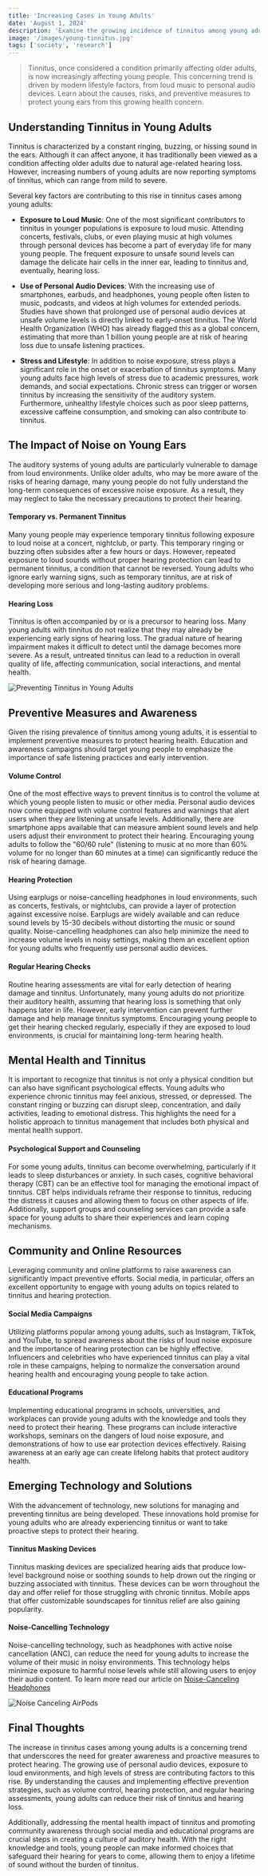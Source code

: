 ```yaml
---
title: 'Increasing Cases in Young Adults'
date: 'August 1, 2024'
description: 'Examine the growing incidence of tinnitus among young adults and the factors contributing to its increasing prevalence.'
image: '/images/young-tinnitus.jpg'
tags: ['society', 'research']
---
```


<Blockquote>
  Tinnitus, once considered a condition primarily affecting older adults, is now
  increasingly affecting young people. This concerning trend is driven by modern
  lifestyle factors, from loud music to personal audio devices. Learn about the
  causes, risks, and preventive measures to protect young ears from this growing
  health concern.
</Blockquote>

## **<Highlighter>Understanding Tinnitus in Young Adults</Highlighter>**

Tinnitus is characterized by a constant ringing, buzzing, or hissing sound in the ears. Although it can affect anyone, it has traditionally been viewed as a condition affecting older adults due to natural age-related hearing loss. However, increasing numbers of young adults are now reporting symptoms of tinnitus, which can range from mild to severe.

Several key factors are contributing to this rise in tinnitus cases among young adults:

- **Exposure to Loud Music**: One of the most significant contributors to tinnitus in younger populations is exposure to loud music. Attending concerts, festivals, clubs, or even playing music at high volumes through personal devices has become a part of everyday life for many young people. The frequent exposure to unsafe sound levels can damage the delicate hair cells in the inner ear, leading to tinnitus and, eventually, hearing loss.

- **Use of Personal Audio Devices**: With the increasing use of smartphones, earbuds, and headphones, young people often listen to music, podcasts, and videos at high volumes for extended periods. Studies have shown that prolonged use of personal audio devices at unsafe volume levels is directly linked to early-onset tinnitus. The World Health Organization (WHO) has already flagged this as a global concern, estimating that more than 1 billion young people are at risk of hearing loss due to unsafe listening practices.

- **Stress and Lifestyle**: In addition to noise exposure, stress plays a significant role in the onset or exacerbation of tinnitus symptoms. Many young adults face high levels of stress due to academic pressures, work demands, and social expectations. Chronic stress can trigger or worsen tinnitus by increasing the sensitivity of the auditory system. Furthermore, unhealthy lifestyle choices such as poor sleep patterns, excessive caffeine consumption, and smoking can also contribute to tinnitus.

<AdComponent />

## **<Highlighter>The Impact of Noise on Young Ears</Highlighter>**

The auditory systems of young adults are particularly vulnerable to damage from loud environments. Unlike older adults, who may be more aware of the risks of hearing damage, many young people do not fully understand the long-term consequences of excessive noise exposure. As a result, they may neglect to take the necessary precautions to protect their hearing.

#### Temporary vs. Permanent Tinnitus

Many young people may experience temporary tinnitus following exposure to loud noise at a concert, nightclub, or party. This temporary ringing or buzzing often subsides after a few hours or days. However, repeated exposure to loud sounds without proper hearing protection can lead to permanent tinnitus, a condition that cannot be reversed. Young adults who ignore early warning signs, such as temporary tinnitus, are at risk of developing more serious and long-lasting auditory problems.

#### Hearing Loss

Tinnitus is often accompanied by or is a precursor to hearing loss. Many young adults with tinnitus do not realize that they may already be experiencing early signs of hearing loss. The gradual nature of hearing impairment makes it difficult to detect until the damage becomes more severe. As a result, untreated tinnitus can lead to a reduction in overall quality of life, affecting communication, social interactions, and mental health.

<Image
  src="/images/young-tinnitus.jpg"
  alt="Preventing Tinnitus in Young Adults"
/>

## **<Highlighter>Preventive Measures and Awareness</Highlighter>**

Given the rising prevalence of tinnitus among young adults, it is essential to implement preventive measures to protect hearing health. Education and awareness campaigns should target young people to emphasize the importance of safe listening practices and early intervention.

#### Volume Control

One of the most effective ways to prevent tinnitus is to control the volume at which young people listen to music or other media. Personal audio devices now come equipped with volume control features and warnings that alert users when they are listening at unsafe levels. Additionally, there are smartphone apps available that can measure ambient sound levels and help users adjust their environment to protect their hearing. Encouraging young adults to follow the "60/60 rule" (listening to music at no more than 60% volume for no longer than 60 minutes at a time) can significantly reduce the risk of hearing damage.

#### Hearing Protection

Using earplugs or noise-cancelling headphones in loud environments, such as concerts, festivals, or nightclubs, can provide a layer of protection against excessive noise. Earplugs are widely available and can reduce sound levels by 15-30 decibels without distorting the music or sound quality. Noise-cancelling headphones can also help minimize the need to increase volume levels in noisy settings, making them an excellent option for young adults who frequently use personal audio devices.

#### Regular Hearing Checks

Routine hearing assessments are vital for early detection of hearing damage and tinnitus. Unfortunately, many young adults do not prioritize their auditory health, assuming that hearing loss is something that only happens later in life. However, early intervention can prevent further damage and help manage tinnitus symptoms. Encouraging young people to get their hearing checked regularly, especially if they are exposed to loud environments, is crucial for maintaining long-term hearing health.

<AdComponent />

## **<Highlighter>Mental Health and Tinnitus</Highlighter>**

It is important to recognize that tinnitus is not only a physical condition but can also have significant psychological effects. Young adults who experience chronic tinnitus may feel anxious, stressed, or depressed. The constant ringing or buzzing can disrupt sleep, concentration, and daily activities, leading to emotional distress. This highlights the need for a holistic approach to tinnitus management that includes both physical and mental health support.

#### Psychological Support and Counseling

For some young adults, tinnitus can become overwhelming, particularly if it leads to sleep disturbances or anxiety. In such cases, cognitive behavioral therapy (CBT) can be an effective tool for managing the emotional impact of tinnitus. CBT helps individuals reframe their response to tinnitus, reducing the distress it causes and allowing them to focus on other aspects of life. Additionally, support groups and counseling services can provide a safe space for young adults to share their experiences and learn coping mechanisms.

## **<Highlighter>Community and Online Resources</Highlighter>**

Leveraging community and online platforms to raise awareness can significantly impact preventive efforts. Social media, in particular, offers an excellent opportunity to engage with young adults on topics related to tinnitus and hearing protection.

#### Social Media Campaigns

Utilizing platforms popular among young adults, such as Instagram, TikTok, and YouTube, to spread awareness about the risks of loud noise exposure and the importance of hearing protection can be highly effective. Influencers and celebrities who have experienced tinnitus can play a vital role in these campaigns, helping to normalize the conversation around hearing health and encouraging young people to take action.

#### Educational Programs

Implementing educational programs in schools, universities, and workplaces can provide young adults with the knowledge and tools they need to protect their hearing. These programs can include interactive workshops, seminars on the dangers of loud noise exposure, and demonstrations of how to use ear protection devices effectively. Raising awareness at an early age can create lifelong habits that protect auditory health.

<AdComponent />

## **<Highlighter>Emerging Technology and Solutions</Highlighter>**

With the advancement of technology, new solutions for managing and preventing tinnitus are being developed. These innovations hold promise for young adults who are already experiencing tinnitus or want to take proactive steps to protect their hearing.

#### Tinnitus Masking Devices

Tinnitus masking devices are specialized hearing aids that produce low-level background noise or soothing sounds to help drown out the ringing or buzzing associated with tinnitus. These devices can be worn throughout the day and offer relief for those struggling with chronic tinnitus. Mobile apps that offer customizable soundscapes for tinnitus relief are also gaining popularity.

#### Noise-Cancelling Technology

Noise-cancelling technology, such as headphones with active noise cancellation (ANC), can reduce the need for young adults to increase the volume of their music in noisy environments. This technology helps minimize exposure to harmful noise levels while still allowing users to enjoy their audio content. To learn more read our article on [Noise-Canceling Headphones](/blog/noise-canceling-headphones-for-tinnitus)

<Image src="/images/airpods-2.jpg" alt="Noise Canceling AirPods" />

## **<Highlighter>Final Thoughts</Highlighter>**

The increase in tinnitus cases among young adults is a concerning trend that underscores the need for greater awareness and proactive measures to protect hearing. The growing use of personal audio devices, exposure to loud environments, and high levels of stress are contributing factors to this rise. By understanding the causes and implementing effective prevention strategies, such as volume control, hearing protection, and regular hearing assessments, young adults can reduce their risk of tinnitus and hearing loss.

Additionally, addressing the mental health impact of tinnitus and promoting community awareness through social media and educational programs are crucial steps in creating a culture of auditory health. With the right knowledge and tools, young people can make informed choices that safeguard their hearing for years to come, allowing them to enjoy a lifetime of sound without the burden of tinnitus.
